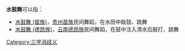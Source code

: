 '''水鼓舞'''可以指：
*[[水鼓舞_(苗族)|水鼓舞 (苗族)]]，[[贵州|贵州]][[苗族|苗族]]民间舞蹈，在水田中敲鼓、跳舞
*[[水鼓舞_(德昂族)|水鼓舞 (德昂族)]]，[[云南|云南]][[德昂族|德昂族]]民间舞蹈，在鼓中注入清水后敲打、跳舞
{{消歧义}}
[[Category:三字消歧义|Category:三字消歧义]]